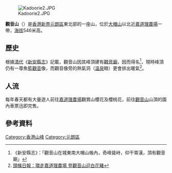 {{otheruses|other=其他同名地方|觀音山}}
{{Infobox Mountain
| 名稱 = [[觀音山|觀音山]]
| 照片 = Kadoorie1.jpg
| 照片說明 = 春天可以看到吊芙蓉（如圖）、山櫻花、櫻桃花等。
| 海拔 = {{convert|546|m|ft|0}}
| 位置 = [[香港|香港]][[新界|新界]][[元朗區|元朗區]]
| 山脈 = [[大帽山|大帽山]]
| 相對高度 =
| 座標 = {{coord|22|25|33.78|N|114|7|3.85|E}}
| 地形圖 = 
| 類別 =
| 年齡 = 
| 最近噴發 =
| 首次登頂 =
| 最容易的攀登路線 =
| pushpin_map = Hong Kong
| pushpin_map_caption = 觀音山的位置
| latd=22 |latm=25 |lats=33.78 |latNS=N
| longd=114 |longm=7 |longs=3.85 |longEW=E
| 
}}
[[File:Kadoorie2.JPG|thumb]]

'''觀音山'''（{{lang-en|Kwun Yam Shan}}）是[[香港|香港]][[新界|新界]][[元朗區|元朗區]]東北部的一座山，位於[[大帽山|大帽山]]以北近[[嘉道理農場|嘉道理農場]]一帶，[[海拔|海拔]]546米高。

==歷史==
根據[[清代|清代]]《[[新安縣志|新安縣志]]》記載，觀音山因其峰頂建有[[觀音廟|觀音廟]]，因而得名<ref>《新安縣志》：「觀音山在城東南大帽山帳內，奇峰聳峙，仰干霄漢，頂有觀音廟」</ref>，現時峰頂仍有一尊魚籃[[觀音|觀音]]像，而觀音像旁的熱氣洞（[[溫泉|溫泉]]眼）更會排出暖氣<ref>[http://travel.hkheadline.com/travel/travel_attraction.asp?contid=4689 頭條日報：環走嘉道理農場 登觀音山迎白花豬]</ref>。

==人流==
每年春天都有大量遊人前往[[嘉道理農場|嘉道理農場]]觀賞山櫻花及櫻桃花，前往[[觀音山|觀音山]]山頂的園內車票迅即完售。

==參考資料==
{{reflist}}

{{香港山峰}}

[[Category:香港山峰|Category:香港山峰]]
[[Category:元朗區|Category:元朗區]]